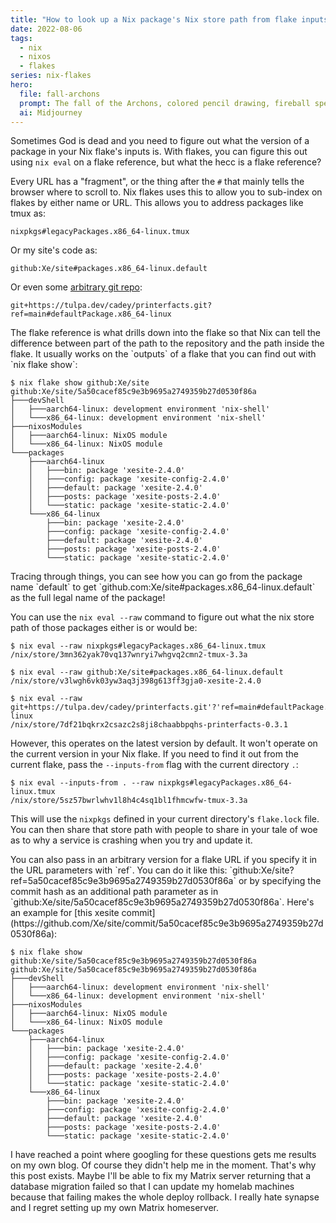 ```yaml
---
title: "How to look up a Nix package's Nix store path from flake inputs"
date: 2022-08-06
tags:
  - nix
  - nixos
  - flakes
series: nix-flakes
hero:
  file: fall-archons
  prompt: The fall of the Archons, colored pencil drawing, fireball spell, bright sky, digital art, lake of fire
  ai: Midjourney
---
```


Sometimes God is dead and you need to figure out what the version of a package
in your Nix flake's inputs is. With flakes, you can figure this out using `nix
eval` on a flake reference, but what the hecc is a flake reference?

Every URL has a "fragment", or the thing after the `#` that mainly tells the
browser where to scroll to. Nix flakes uses this to allow you to sub-index on
flakes by either name or URL. This allows you to address packages like tmux as:

```
nixpkgs#legacyPackages.x86_64-linux.tmux
```

Or my site's code as:

```
github:Xe/site#packages.x86_64-linux.default
```

Or even some [arbitrary git repo](https://tulpa.dev/cadey/printerfacts):

```
git+https://tulpa.dev/cadey/printerfacts.git?ref=main#defaultPackage.x86_64-linux
```

<XeblogConv name="Mara" mood="hacker">
  The flake reference is what drills down into the flake so that Nix can tell
  the difference between part of the path to the repository and the path inside
  the flake. It usually works on the `outputs` of a flake that you can find out
  with `nix flake show`:
</XeblogConv>

```
$ nix flake show github:Xe/site
github:Xe/site/5a50cacef85c9e3b9695a2749359b27d0530f86a
├───devShell
│   ├───aarch64-linux: development environment 'nix-shell'
│   └───x86_64-linux: development environment 'nix-shell'
├───nixosModules
│   ├───aarch64-linux: NixOS module
│   └───x86_64-linux: NixOS module
└───packages
    ├───aarch64-linux
    │   ├───bin: package 'xesite-2.4.0'
    │   ├───config: package 'xesite-config-2.4.0'
    │   ├───default: package 'xesite-2.4.0'
    │   ├───posts: package 'xesite-posts-2.4.0'
    │   └───static: package 'xesite-static-2.4.0'
    └───x86_64-linux
        ├───bin: package 'xesite-2.4.0'
        ├───config: package 'xesite-config-2.4.0'
        ├───default: package 'xesite-2.4.0'
        ├───posts: package 'xesite-posts-2.4.0'
        └───static: package 'xesite-static-2.4.0'
```

<XeblogConv name="Mara" mood="happy">
  Tracing through things, you can see how you can go from the package name
  `default` to get `github.com:Xe/site#packages.x86_64-linux.default` as the
  full legal name of the package!
</XeblogConv>

You can use the `nix eval --raw` command to figure out what the nix store path
of those packages either is or would be:

```
$ nix eval --raw nixpkgs#legacyPackages.x86_64-linux.tmux
/nix/store/3mn362yak70vq137wnryi7whgvq2cmn2-tmux-3.3a

$ nix eval --raw github:Xe/site#packages.x86_64-linux.default
/nix/store/v3lwgh6vk03yw3aq3j398g613ff3gja0-xesite-2.4.0

$ nix eval --raw git+https://tulpa.dev/cadey/printerfacts.git'?'ref=main#defaultPackage.x86_64-linux
/nix/store/7df21bqkrx2csazc2s8ji8chaabbpqhs-printerfacts-0.3.1
```

However, this operates on the latest version by default. It won't operate on the
current version in your Nix flake. If you need to find it out from the current
flake, pass the `--inputs-from` flag with the current directory `.`:

```
$ nix eval --inputs-from . --raw nixpkgs#legacyPackages.x86_64-linux.tmux
/nix/store/5sz57bwrlwhv1l8h4c4sq1bl1fhmcwfw-tmux-3.3a
```

This will use the `nixpkgs` defined in your current directory's `flake.lock`
file. You can then share that store path with people to share in your tale of
woe as to why a service is crashing when you try and update it.

<XeblogConv name="Mara" mood="hacker">
  You can also pass in an arbitrary version for a flake URL if you specify it in
  the URL parameters with `ref`. You can do it like this:
  `github:Xe/site?ref=5a50cacef85c9e3b9695a2749359b27d0530f86a` or by specifying
  the commit hash as an additional path parameter as in
  `github:Xe/site/5a50cacef85c9e3b9695a2749359b27d0530f86a`. Here's an example
  for [this xesite
  commit](https://github.com/Xe/site/commit/5a50cacef85c9e3b9695a2749359b27d0530f86a):
</XeblogConv>

```
$ nix flake show github:Xe/site/5a50cacef85c9e3b9695a2749359b27d0530f86a
github:Xe/site/5a50cacef85c9e3b9695a2749359b27d0530f86a
├───devShell
│   ├───aarch64-linux: development environment 'nix-shell'
│   └───x86_64-linux: development environment 'nix-shell'
├───nixosModules
│   ├───aarch64-linux: NixOS module
│   └───x86_64-linux: NixOS module
└───packages
    ├───aarch64-linux
    │   ├───bin: package 'xesite-2.4.0'
    │   ├───config: package 'xesite-config-2.4.0'
    │   ├───default: package 'xesite-2.4.0'
    │   ├───posts: package 'xesite-posts-2.4.0'
    │   └───static: package 'xesite-static-2.4.0'
    └───x86_64-linux
        ├───bin: package 'xesite-2.4.0'
        ├───config: package 'xesite-config-2.4.0'
        ├───default: package 'xesite-2.4.0'
        ├───posts: package 'xesite-posts-2.4.0'
        └───static: package 'xesite-static-2.4.0'
```

<XeblogConv name="Cadey" mood="coffee">
  I have reached a point where googling for these questions gets me results on
  my own blog. Of course they didn't help me in the moment. That's why this post
  exists. Maybe I'll be able to fix my Matrix server returning that a database
  migration failed so that I can update my homelab machines because that failing
  makes the whole deploy rollback. I really hate synapse and I regret setting up
  my own Matrix homeserver.
</XeblogConv>
